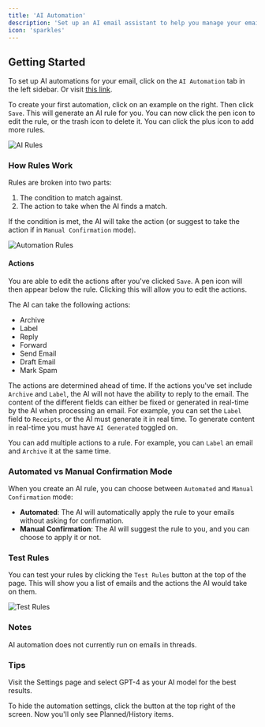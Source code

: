 ```yaml
---
title: 'AI Automation'
description: 'Set up an AI email assistant to help you manage your emails faster.'
icon: 'sparkles'
---
```


## Getting Started

To set up AI automations for your email, click on the `AI Automation` tab in the left sidebar. Or visit [this link](https://www.syncade.io/automation).

To create your first automation, click on an example on the right. Then click `Save`. This will generate an AI rule for you.
You can now click the pen icon to edit the rule, or the trash icon to delete it.
You can click the plus icon to add more rules.

![AI Rules](/images/ai-rules.png)

### How Rules Work

Rules are broken into two parts:

1. The condition to match against.
2. The action to take when the AI finds a match.

If the condition is met, the AI will take the action (or suggest to take the action if in `Manual Confirmation` mode).

![Automation Rules](/images/automation-rule.png)

#### Actions

You are able to edit the actions after you've clicked `Save`.
A pen icon will then appear below the rule.
Clicking this will allow you to edit the actions.

The AI can take the following actions:

* Archive
* Label
* Reply
* Forward
* Send Email
* Draft Email
* Mark Spam

The actions are determined ahead of time. If the actions you've set include `Archive` and `Label`, the AI will not have the ability to reply to the email.
The content of the different fields can either be fixed or generated in real-time by the AI when processing an email.
For example, you can set the `Label` field to `Receipts`, or the AI must generate it in real time.
To generate content in real-time you must have `AI Generated` toggled on.

You can add multiple actions to a rule. For example, you can `Label` an email and `Archive` it at the same time.

### Automated vs Manual Confirmation Mode

When you create an AI rule, you can choose between `Automated` and `Manual Confirmation` mode:

* **Automated**: The AI will automatically apply the rule to your emails without asking for confirmation.
* **Manual Confirmation**: The AI will suggest the rule to you, and you can choose to apply it or not.

### Test Rules

You can test your rules by clicking the `Test Rules` button at the top of the page.
This will show you a list of emails and the actions the AI would take on them.

![Test Rules](/images/test-rules.png)

### Notes

AI automation does not currently run on emails in threads.

### Tips

<Tip>

Visit the Settings page and select GPT-4 as your AI model for the best results.

</Tip>


<Tip>

To hide the automation settings, click the button at the top right of the screen. Now you'll only see Planned/History items.

</Tip>
